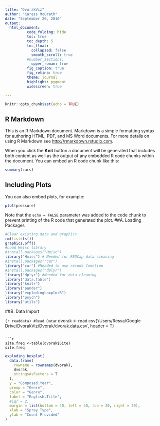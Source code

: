 ```yaml
---
title: "DvorakViz"
author: "Karess McGrath"
date: "September 20, 2016"
output: 
  html_document:
          code_folding: hide
          toc: true
          toc_depth: 5
          toc_float:
            collapsed: false
            smooth_scroll: true
          #number_sections: 
            upper_roman: true
          fig_caption: true
          fig_retina: true
          theme: journal
          highlight: pygment
          widescreen: true

---
```


```r
knitr::opts_chunk$set(echo = TRUE)
```

## R Markdown

This is an R Markdown document. Markdown is a simple formatting syntax for authoring HTML, PDF, and MS Word documents. For more details on using R Markdown see <http://rmarkdown.rstudio.com>.

When you click the **Knit** button a document will be generated that includes both content as well as the output of any embedded R code chunks within the document. You can embed an R code chunk like this:

```r
summary(cars)
```

## Including Plots

You can also embed plots, for example:

```r
plot(pressure)
```

Note that the `echo = FALSE` parameter was added to the code chunk to prevent printing of the R code that generated the plot.
##A. Loading Packages
```r
#Clear existing data and graphics
rm(list=ls())
graphics.off()
#Load Hmisc library
#install.packages("Hmisc")
library("Hmisc") # Needed for REDCap data cleaning
#install.packages("car") 
library("car") #Needed to use recode function
#install.packages("dplyr")
library("dplyr") #Needed for data cleaning
library("data.table")
library("knitr")
library("pander")
library("explodingboxplotR")
library("psych")
library("utils")

```
##B. Data Import

```{r readdata)
#Read Data
```r
dvorak <- read.csv('/Users/Ressa/Google Drive/DvorakViz/Dvorak/dvorak.data.csv', header = T)
```

```r
site.freq <-table(dvorak$Site)
site.freq
```

```r
exploding_boxplot(
  data.frame(
    rowname = rownames(dvorak),
    dvorak,
    stringsAsFactors = T
  ),
  y = "Composed.Year",
  group = "Genre",
  color = "Genre",
  label = "English.Title",
  #iqr = 2,
  margin = list(bottom = 40, left = 40, top = 20, right = 20),
  xlab = "Spray Type",
  ylab = "Count Provided"
)
```

<!-- ```{r} -->
<!-- var container = d3.select('body'); -->
<!-- var xbp = explodingBoxplot(); -->
<!-- xbp.options({ -->
<!--   data: { -->
<!--     group: 'Genre', -->
<!--     color_index: 'Genre', -->
<!--     identifier: 'English.Title', -->
<!--   }, -->
<!--   axes: { -->
<!--     x: { label: 'Set Score' }, -->
<!--     y: { label: 'Total Points' } -->
<!--   } -->
<!-- }); -->
<!-- xbp.data(dvorak); -->
<!-- container.call(xbp); -->
<!-- xbp.update(); -->

<!-- ``` -->



<!-- ```{r} -->
<!-- var chart = exploding_boxplot(dvorak, -->
<!--             {y:"Composed.Year", group:"Genre", color:"Genre", label:"English.Title"}) -->

<!-- #//call chart on a div -->
<!-- chart() -->
<!-- ``` -->


<!-- ```{r echo=T} -->

<!-- #library("dplyr",quietly = T) #Needed for data cleaning -->
<!-- #library("data.table",quietly = T) -->
<!-- #library(knitr,quietly=T) -->

<!-- #dfadvorak <- data.frame(dvorak) -->
<!-- #names(dfatot) -->
<!-- #colnames(dfadvorak) <- c("B.Number", "Opus" ,"Date", "English.Title", "Instrumentation") -->
<!-- #dfadvorak <- arrange_(dfadvorak, ~(-B.Number)) -->
<!-- #kable(arrange_(dfatot[1:9, ], ~(-Total.Responses))) -->
<!-- #dfatot[with(dfatot,order("Total Responses")), ] -->
<!-- #sort(dfatot$"Total Reponses") -->
<!-- #sort1.dfatot <- dfatot[order("Total Responses"), ] -->
<!-- #dfatot <- dfatot[order("Freq","Var1"),] -->
<!-- #kable(dfadvorak[1:241, ], padding=0) -->
<!-- ``` -->